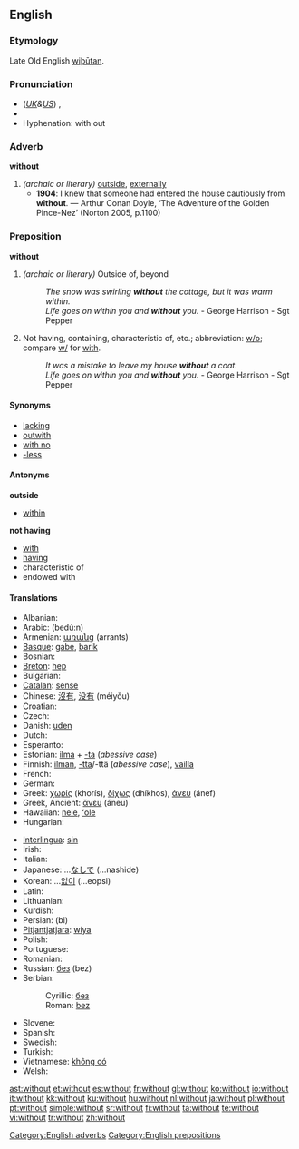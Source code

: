 ==English==

{{rank|came|men|come|109|without|make|def|might}}

===Etymology===
Late Old English [[wiþutan|wiþūtan]].

===Pronunciation===
* (''[[Received Pronunciation|UK]]&[[General American|US]]'') {{IPA|/wɪðˈaʊt/}}, {{SAMPA|/wID"aUt/}}
* {{audio|en-us-without.ogg|Audio (US)}}
* Hyphenation: with&middot;out

===Adverb===
'''without'''

# ''(archaic or literary)'' [[outside]], [[externally]]
#* '''1904''': I knew that someone had entered the house cautiously from '''without'''. — Arthur Conan Doyle, ‘The Adventure of the Golden Pince-Nez’ (Norton 2005, p.1100)

===Preposition===
'''without'''

# ''(archaic or literary)'' Outside of, beyond
#: ''The snow was swirling '''without''' the cottage, but it was warm within.''
#: ''Life goes on within you and '''without''' you.'' - George Harrison - Sgt Pepper
# Not having, containing, characteristic of, etc.; abbreviation: [[w/o]]; compare [[w/]] for [[with]].
#: ''It was a mistake to leave my house '''without''' a coat.''
#: ''Life goes on within you and '''without''' you.'' - George Harrison - Sgt Pepper

====Synonyms====
* [[lacking]]
* [[outwith]]
* [[with no]]
* [[-less]]

====Antonyms====
'''outside'''
* [[within]]
'''not having'''
* [[with]]
* [[having]]
* characteristic of
* endowed with

====Translations====
{{trans-top|not having}}
* Albanian: {{t-|sq|pa|xs=Albanian}}
* Arabic: {{Arab|[[بدون]]}} (bedú:n)
* Armenian: [[առանց]] (arrants)
* [[Basque]]: [[gabe]], [[barik]]
* Bosnian: {{t-|bs|bez}}
* [[Breton]]: [[hep]]
* Bulgarian: {{t+|bg|без|sc=Cyrl}}
* [[Catalan]]: [[sense]]
* Chinese: [[沒有]], [[没有]] (méiyǒu)
* Croatian: {{t-|hr|bez}}
* Czech: {{t+|cs|bez}}
* Danish: [[uden]]
* Dutch: {{t+|nl|zonder}}
* Esperanto: {{t-|eo|sen|xs=Esperanto}}
* Estonian: [[ilma]] + [[-ta]] (''abessive case'')
* Finnish: [[ilman]], [[-tta]]/-ttä (''abessive case''), [[vailla]]
* French: {{t+|fr|sans}}
* German: {{t+|de|ohne}}
* Greek: [[χωρίς]] (khorís), [[δίχως]] (dhíkhos), [[άνευ]] (ánef)
* Greek, Ancient: [[ἄνευ]] (áneu)
* Hawaiian: [[nele]], [[ʻole]]
* Hungarian: {{t+|hu|nélkül}}
{{trans-mid}}
* [[Interlingua]]: [[sin]]
* Irish: {{t+|ga|gan|xs=Irish}}
* Italian: {{t+|it|senza}}
* Japanese: ...[[なしで]] (...nashide)
* Korean: ...[[없이]] (...eopsi)
* Latin: {{t+|la|sine}}
* Lithuanian: {{t+|lt|be|xs=Lithuanian}}
* Kurdish: {{t+|ku|bê}}
* Persian: {{fa-Arab|[[بی]]}} (bi)
* [[Pitjantjatjara]]: [[wiya]]
* Polish: {{t+|pl|bez}}
* Portuguese: {{t+|pt|sem}}
* Romanian: {{t-|ro|fără}}
* Russian: [[без#Russian|без]] (bez)
* Serbian:
*: Cyrillic: [[без#Serbian|без]]
*: Roman: [[bez#Serbian|bez]]
* Slovene: {{t+|sl|brez}}
* Spanish: {{t+|es|sin}}
* Swedish: {{t+|sv|utan}}
* Turkish: {{t+|tr|siz}}
* Vietnamese: [[không có]]
* Welsh: {{t-|cy|heb|xs=Welsh}}

[[Category:English adverbs]]
[[Category:English prepositions]]

[[ast:without]]
[[et:without]]
[[es:without]]
[[fr:without]]
[[gl:without]]
[[ko:without]]
[[io:without]]
[[it:without]]
[[kk:without]]
[[ku:without]]
[[hu:without]]
[[nl:without]]
[[ja:without]]
[[pl:without]]
[[pt:without]]
[[simple:without]]
[[sr:without]]
[[fi:without]]
[[ta:without]]
[[te:without]]
[[vi:without]]
[[tr:without]]
[[zh:without]]